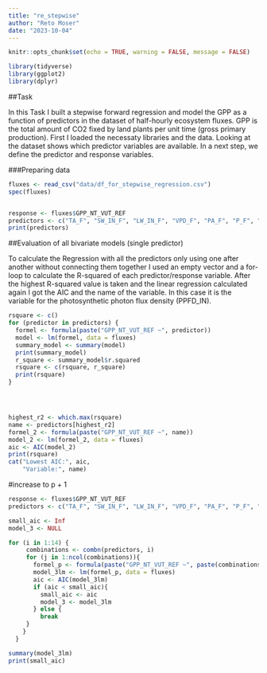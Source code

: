 ```yaml
---
title: "re_stepwise"
author: "Reto Moser"
date: "2023-10-04"
---
```


```r

knitr::opts_chunk$set(echo = TRUE, warning = FALSE, message = FALSE)

library(tidyverse)
library(ggplot2)
library(dplyr)
```

##Task

In this Task I built a stepwise forward regression and model the GPP as a function of predictors in the dataset of half-hourly ecosystem fluxes. GPP is the total amount of CO2 fixed by land plants per unit time (gross primary production). First I loaded the necessaty libraries and the data. Looking at the dataset shows which predictor variables are available. In a next step, we define the predictor and response variables. 

###Preparing data

```r

fluxes <- read_csv("data/df_for_stepwise_regression.csv")
spec(fluxes)


response <- fluxes$GPP_NT_VUT_REF
predictors <- c("TA_F", "SW_IN_F", "LW_IN_F", "VPD_F", "PA_F", "P_F", "WS_F", "TA_F_MDS", "SW_IN_F_MDS", "LW_IN_F_MDS", "VPD_F_MDS", "CO2_F_MDS", "PPFD_IN", "USTAR")
print(predictors)
```

##Evaluation of all bivariate models (single predictor)

To calculate the Regression with all the predictors only using one after another without connecting them together I used an empty vector and a for-loop to calculate the R-squared of each predictor/response variable. After the highest R-squared value is taken and the linear regression calculated again I got the AIC and the name of the variable. In this case it is the variable for the photosynthetic photon flux density (PPFD_IN).

```r
rsquare <- c()
for (predictor in predictors) {
  formel <- formula(paste("GPP_NT_VUT_REF ~", predictor))
  model <- lm(formel, data = fluxes)
  summary_model <- summary(model)
  print(summary_model)
  r_square <- summary_model$r.squared
  rsquare <- c(rsquare, r_square)
  print(rsquare)
}




highest_r2 <- which.max(rsquare)
name <- predictors[highest_r2]
formel_2 <- formula(paste("GPP_NT_VUT_REF ~", name))
model_2 <- lm(formel_2, data = fluxes)
aic <- AIC(model_2)
print(rsquare)
cat("Lowest AIC:", aic, 
    "Variable:", name)
```

#increase to p + 1

```r
response <- fluxes$GPP_NT_VUT_REF
predictors <- c("TA_F", "SW_IN_F", "LW_IN_F", "VPD_F", "PA_F", "P_F", "WS_F", "TA_F_MDS", "SW_IN_F_MDS", "LW_IN_F_MDS", "VPD_F_MDS", "CO2_F_MDS", "PPFD_IN", "USTAR")

small_aic <- Inf
model_3 <- NULL

for (i in 1:14) {
     combinations <- combn(predictors, i)
     for (j in 1:ncol(combinations)){
       formel_p <- formula(paste("GPP_NT_VUT_REF ~", paste(combinations[,j], collapse = "+")))
       model_3lm <- lm(formel_p, data = fluxes)
       aic <- AIC(model_3lm)
       if (aic < small_aic){
         small_aic <- aic
         model_3 <- model_3lm
       } else {
         break
     }
    }
  }

summary(model_3lm)
print(small_aic)

```


